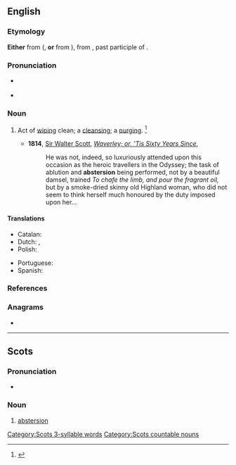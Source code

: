 {{also|abstersión}}
==English==

===Etymology===
'''Either''' from ({{etyl|fro|en}}, '''or''' from {{etyl|ML.|en}} {{m|la|abstertion}}), from {{etyl|la|en}} {{m|la|abstersus}}, past participle of {{m|la|abstergēo}}.

===Pronunciation===
* {{a|RP}} {{IPA|/æbˈstɜː.ʒn̩/|lang=en}}
* {{a|US}} {{IPA|/æbˈstɝ.ʒn̩/|/əbˈstɝ.ʒn̩/|/æbˈstɝ.ʃn̩/|/əbˈstɝ.ʃn̩/|lang=en}}

===Noun===
{{en-noun|~}}

# {{lb|en|archaic}} Act of [[wiping]] clean; a [[cleansing]]; a [[purging]]. {{defdate|First attested around 1350 to 1470.}}<ref name=SOED>{{R:SOED5|page=9}}</ref>
#* '''1814''', [[w:Walter Scott|Sir Walter Scott]], ''[[w:Waverley (novel)|Waverley; or, 'Tis Sixty Years Since]]'',
#*: He was not, indeed, so luxuriously attended upon this occasion as the heroic travellers in the Odyssey; the task of ablution and '''abstersion''' being performed, not by a beautiful damsel, trained ''To chafe the limb, and pour the fragrant oil,'' but by a smoke-dried skinny old Highland woman, who did not seem to think herself much honoured by the duty imposed upon her...

====Translations====
{{trans-top|the act of cleaning}}
* Catalan: {{t|ca|abstersió|f}}
* Dutch: {{t+|nl|reiniging|f}}, {{t+|nl|zuivering|f}}
* Polish: {{t+|pl|czyszczenie}}
{{trans-mid}}
* Portuguese: {{t|pt|abstersão|f}}
* Spanish: {{t+|es|abstersión|f}}
{{trans-bottom}}

===References===
<references/>

===Anagrams===
* {{anagrams|en|botanisers}}

----

==Scots==

===Pronunciation===
* {{IPA|/əbˈstɛrʃən/|lang=sco}}

===Noun===
{{sco-noun}}

# [[abstersion#English|abstersion]]

[[Category:Scots 3-syllable words]]
[[Category:Scots countable nouns]]